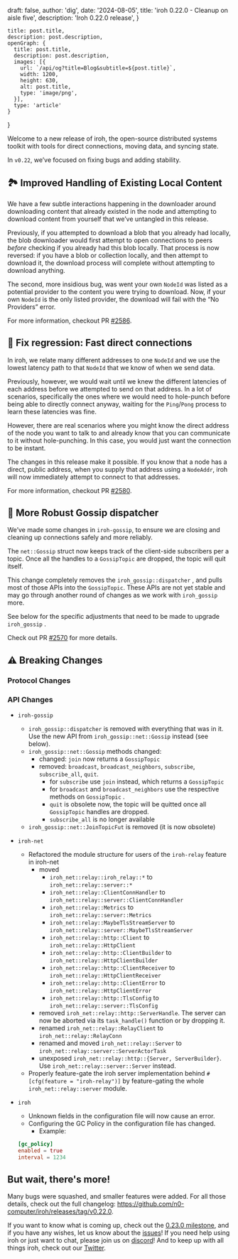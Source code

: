 
  draft: false,
  author: 'dig',
  date: '2024-08-05',
  title: 'iroh 0.22.0 - Cleanup on aisle five',
  description: 'Iroh 0.22.0 release',
}

    title: post.title,
    description: post.description,
    openGraph: {
      title: post.title,
      description: post.description,
      images: [{
        url: `/api/og?title=Blog&subtitle=${post.title}`,
        width: 1200,
        height: 630,
        alt: post.title,
        type: 'image/png',
      }],
      type: 'article'
    }
}


Welcome to a new release of iroh, the open-source distributed systems toolkit with tools for direct connections, moving data, and syncing state.

In `v0.22`, we’ve focused on fixing bugs and adding stability.

## 🏞️ Improved Handling of Existing Local Content

We have a few subtle interactions happening in the downloader around downloading content that already existed in the node and attempting to download content from yourself that we’ve untangled in this release.

Previously, if you attempted to download a blob that you already had locally, the blob downloader would first attempt to open connections to peers *before* checking if you already had this blob locally. That process is now reversed: if you have a blob or collection locally, and then attempt to download it, the download process will complete without attempting to download anything.

The second, more insidious bug, was went your own `NodeId` was listed as a potential provider to the content you were trying to download. Now, if your own `NodeId` is the only listed provider, the download will fail with the “No Providers” error.

For more information, checkout PR [#2586](https://github.com/n0-computer/iroh/pull/2586).

## 🚊 Fix regression: Fast direct connections

In iroh, we relate many different addresses to one `NodeId` and we use the lowest latency path to that `NodeId` that we know of when we send data.

Previously, however, we would wait until we knew the different latencies of each address before we attempted to send on that address. In a lot of scenarios, specifically the ones where we would need to hole-punch before being able to directly connect anyway, waiting for the `Ping`/`Pong` process to learn these latencies was fine.

However, there are real scenarios where you might know the direct address of the node you want to talk to and already know that you can communicate to it without hole-punching. In this case, you would just want the connection to be instant.

The changes in this release make it possible. If you know that a node has a direct, public address, when you supply that address using a `NodeAddr`, iroh will now immediately attempt to connect to that addresses.

For more information, checkout PR [#2580](https://github.com/n0-computer/iroh/pull/2580).

## 🔁 More Robust Gossip dispatcher

We’ve made some changes in `iroh-gossip`, to ensure we are closing and cleaning up connections safely and more reliably.

The `net::Gossip` struct now keeps track of the client-side subscribers per a topic. Once all the handles to a `GossipTopic` are dropped, the topic will quit itself.

This change completely removes the `iroh_gossip::dispatcher` , and pulls most of those APIs into the `GossipTopic`. These APIs are not yet stable and may go through another round of changes as we work with `iroh_gossip` more.

See below for the specific adjustments that need to be made to upgrade `iroh_gossip` .

Check out PR [#2570](https://github.com/n0-computer/iroh/pull/2570) for more details.

## ⚠️ Breaking Changes

### Protocol Changes

### API Changes

- `iroh-gossip`
    - `iroh_gossip::dispatcher` is removed with everything that was in it. Use the new API from `iroh_gossip::net::Gossip` instead (see below).
    - `iroh_gossip::net::Gossip` methods changed:
        - changed: `join` now returns a `GossipTopic`
        - removed: `broadcast`, `broadcast_neighbors`, `subscribe`, `subscribe_all`, `quit`.
            - for `subscribe` use `join` instead, which returns a `GossipTopic`
            - for `broadcast` and `broadcast_neighbors` use the respective methods on `GossipTopic` .
            - `quit` is obsolete now, the topic will be quitted once all `GossipTopic` handles are dropped.
            - `subscribe_all` is no longer available
    - `iroh_gossip::net::JoinTopicFut` is removed (it is now obsolete)
- `iroh-net`
    - Refactored the module structure for users of the `iroh-relay` feature in iroh-net
        - moved
            - `iroh_net::relay::iroh_relay::*` to `iroh_net::relay::server::*`
            - `iroh_net::relay::ClientConnHandler` to `iroh_net::relay::server::ClientConnHandler`
            - `iroh_net::relay::Metrics` to `iroh_net::relay::server::Metrics`
            - `iroh_net::relay::MaybeTlsStreamServer` to `iroh_net::relay::server::MaybeTlsStreamServer`
            - `iroh_net::relay::http::Client` to `iroh_net::relay::HttpClient`
            - `iroh_net::relay::http::ClientBuilder` to `iroh_net::relay::HttpClientBuilder`
            - `iroh_net::relay::http::ClientReceiver` to `iroh_net::relay::HttpClientReceiver`
            - `iroh_net::relay::http::ClientError` to `iroh_net::relay::HttpClientError`
            - `iroh_net::relay::http::TlsConfig` to `iroh_net::relay::server::TlsConfig`
        - removed `iroh_net::relay::http::ServerHandle`. The server can now be aborted via its `task_handle()` function or by dropping it.
        - renamed `iroh_net::relay::RelayClient` to `iroh_net::relay::RelayConn`
        - renamed and moved `iroh_net::relay::Server` to `iroh_net::relay::server::ServerActorTask`
        - unexposed `iroh_net::relay::http::{Server, ServerBuilder}`. Use `iroh_net::relay::server::Server` instead.
    - Properly feature-gate the iroh server implementation behind `#[cfg(feature = "iroh-relay")]` by feature-gating the whole `iroh_net::relay::server` module.
- `iroh`
    - Unknown fields in the configuration file will now cause an error.
    - Configuring the GC Policy in the configuration file has changed.
        - Example:

    ```toml
    [gc_policy]
    enabled = true
    interval = 1234
    ```


## But wait, there's more!

Many bugs were squashed, and smaller features were added. For all those details, check out the full changelog: https://github.com/n0-computer/iroh/releases/tag/v0.22.0.

If you want to know what is coming up, check out the [0.23.0 milestone](https://github.com/n0-computer/iroh/milestone/29), and if you have any wishes, let us know about the [issues](https://github.com/n0-computer/iroh/issues)! If you need help using iroh or just want to chat, please join us on [discord](https://discord.com/invite/DpmJgtU7cW)! And to keep up with all things iroh, check out our [Twitter](https://x.com/iroh_n0).
